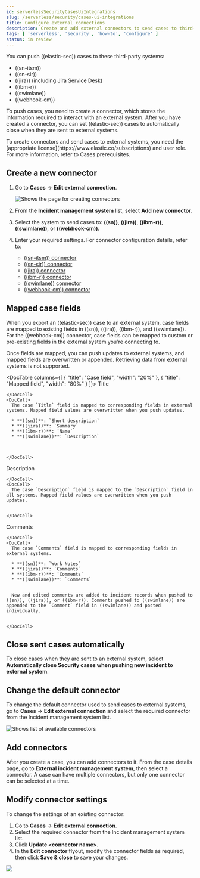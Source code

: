 ```yaml
---
id: serverlessSecurityCasesUiIntegrations
slug: /serverless/security/cases-ui-integrations
title: Configure external connections
description: Create and add external connectors to send cases to third-party systems.
tags: [ 'serverless', 'security', 'how-to', 'configure' ]
status: in review
---
```


<DocBadge template="technical preview" />
<div id="cases-ui-integrations"></div>

You can push ((elastic-sec)) cases to these third-party systems:

* ((sn-itsm))
* ((sn-sir))
* ((jira)) (including Jira Service Desk)
* ((ibm-r))
* ((swimlane))
* ((webhook-cm))

To push cases, you need to create a connector, which stores the information required to interact with an external system. After you have created a connector, you can set ((elastic-sec)) cases to automatically close when they are sent to external systems.

<DocCallOut title="Important" color="warning">
To create connectors and send cases to external systems, you need the [appropriate license](https://www.elastic.co/subscriptions) and user role. For more information, refer to <DocLink id="serverlessSecurityCasePermissions">Cases prerequisites</DocLink>.
</DocCallOut>

<div id="create-new-connector"></div>

## Create a new connector

1. Go to **Cases** -> **Edit external connection**.

    ![Shows the page for creating connectors](../images/cases-ui-integrations/-cases-cases-ui-connector.png)

1. From the **Incident management system** list, select **Add new connector**.
1. Select the system to send cases to: **((sn))**, **((jira))**, **((ibm-r))**, **((swimlane))**, or **((webhook-cm))**.
1. Enter your required settings. For connector configuration details, refer to:
    - [((sn-itsm)) connector](((kibana-ref))/servicenow-action-type.html)
    - [((sn-sir)) connector](((kibana-ref))/servicenow-sir-action-type.html)
    - [((jira)) connector](((kibana-ref))/jira-action-type.html)
    - [((ibm-r)) connector](((kibana-ref))/resilient-action-type.html)
    - [((swimlane)) connector](((kibana-ref))/swimlane-action-type.html)
    - [((webhook-cm)) connector](((kibana-ref))/cases-webhook-action-type.html)

<div id="mapped-case-fields"></div>

## Mapped case fields

When you export an ((elastic-sec)) case to an external system, case fields are mapped to existing fields in ((sn)), ((jira)), ((ibm-r)), and ((swimlane)). For the ((webhook-cm)) connector, case fields can be mapped to custom or pre-existing fields in the external system you're connecting to.

Once fields are mapped, you can push updates to external systems, and mapped fields are overwritten or appended. Retrieving data from external systems is not supported.

<DocTable columns={[
  {
    "title": "Case field",
    "width": "20%"
  },
  {
    "title": "Mapped field",
    "width": "80%"
  }
]}>
  <DocRow>
    <DocCell>
      Title
      
      
    </DocCell>
    <DocCell>
      The case `Title` field is mapped to corresponding fields in external systems. Mapped field values are overwritten when you push updates.
      
      * **((sn))**: `Short description`
      * **((jira))**: `Summary`
      * **((ibm-r))**: `Name`
      * **((swimlane))**: `Description`

      
      
    </DocCell>
  </DocRow>
  <DocRow>
    <DocCell>
      Description
      
    </DocCell>
    <DocCell>
      The case `Description` field is mapped to the `Description` field in all systems. Mapped field values are overwritten when you push updates.
      
      
    </DocCell>
  </DocRow>
  <DocRow>
    <DocCell>
      Comments
      
      
    </DocCell>
    <DocCell>
      The case `Comments` field is mapped to corresponding fields in external systems.
      
      * **((sn))**: `Work Notes`
      * **((jira))**: `Comments`
      * **((ibm-r))**: `Comments`
      * **((swimlane))**: `Comments`

      
      New and edited comments are added to incident records when pushed to ((sn)), ((jira)), or ((ibm-r)). Comments pushed to ((swimlane)) are appended to the `Comment` field in ((swimlane)) and posted individually.
      
      
    </DocCell>
  </DocRow>
</DocTable>

<div id="close-connector"></div>

<div id="close-sent-cases"></div>

## Close sent cases automatically

To close cases when they are sent to an external system, select
**Automatically close Security cases when pushing new incident to external system**.

<div id="default-connector"></div>

<div id="change-default-connector"></div>

## Change the default connector

To change the default connector used to send cases to external systems, go to **Cases** -> **Edit external connection** and select the required connector from the Incident management system list.

![Shows list of available connectors](../images/cases-ui-integrations/-cases-cases-change-default-connector.png)

<div id="add-connector"></div>

## Add connectors

After you <DocLink id="serverlessSecurityCasesOpenManage" section="open-a-new-case">create a case</DocLink>, you can add connectors to it. From the case details page, go to **External incident management system**, then select a connector. A case can have multiple connectors, but only one connector can be selected at a time.

<DocImage size="l" url="../images/cases-ui-integrations/-cases-add-connectors.png" alt="Shows how to add connectors" />

<div id="modify-connector"></div>

<div id="modify-connector-settings"></div>

## Modify connector settings

To change the settings of an existing connector:

1. Go to **Cases** -> **Edit external connection**.
1. Select the required connector from the Incident management system list.
1. Click **Update \<connector name>**.
1. In the **Edit connector** flyout, modify the connector fields as required, then click **Save & close** to save your changes.

![](../images/cases-ui-integrations/-cases-cases-modify-connector.png)
